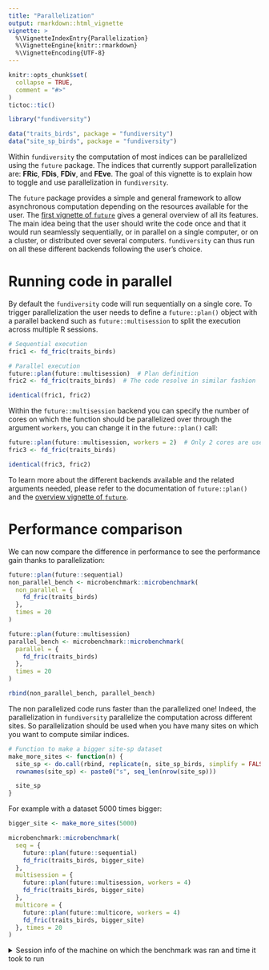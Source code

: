 ```yaml
---
title: "Parallelization"
output: rmarkdown::html_vignette
vignette: >
  %\VignetteIndexEntry{Parallelization}
  %\VignetteEngine{knitr::rmarkdown}
  %\VignetteEncoding{UTF-8}
---
```


<!-- 
# Pre-render with 
knitr::knit("vignettes/_parallel.Rmd", output = "vignettes/parallel.Rmd")
-->

```r
knitr::opts_chunk$set(
  collapse = TRUE,
  comment = "#>"
)
tictoc::tic()
```

```r
library("fundiversity")

data("traits_birds", package = "fundiversity")
data("site_sp_birds", package = "fundiversity")
```

Within `fundiversity` the computation of most indices can be parallelized using the `future` package. The indices that currently support parallelization are: **FRic**, **FDis**, **FDiv**, and **FEve**. The goal of this vignette is to explain how to toggle and use parallelization in `fundiversity`.

The `future` package provides a simple and general framework to allow asynchronous computation depending on the resources available for the user. The [first vignette of `future`](https://cran.r-project.org/web/packages/future/vignettes/future-1-overview.html) gives a general overview of all its features. The main idea being that the user should write the code once and that it would run seamlessly sequentially, or in parallel on a single computer, or on a cluster, or distributed over several computers. `fundiversity` can thus run on all these different backends following the user's choice.


# Running code in parallel

By default the `fundiversity` code will run sequentially on a single core. To trigger parallelization the user needs to define a `future::plan()` object with a parallel backend such as `future::multisession` to split the execution across multiple R sessions.

```r
# Sequential execution
fric1 <- fd_fric(traits_birds)

# Parallel execution
future::plan(future::multisession)  # Plan definition
fric2 <- fd_fric(traits_birds)  # The code resolve in similar fashion

identical(fric1, fric2)
```

Within the `future::multisession` backend you can specify the number of cores on which the function should be parallelized over through the argument `workers`, you can change it in the `future::plan()` call:

```r
future::plan(future::multisession, workers = 2)  # Only 2 cores are used
fric3 <- fd_fric(traits_birds)

identical(fric3, fric2)
```

To learn more about the different backends available and the related arguments needed, please refer to the documentation of `future::plan()` and the [overview vignette of `future`](https://cran.r-project.org/package=future).


# Performance comparison

We can now compare the difference in performance to see the performance gain thanks to parallelization:

```r
future::plan(future::sequential)
non_parallel_bench <- microbenchmark::microbenchmark(
  non_parallel = {
    fd_fric(traits_birds)
  },
  times = 20
)

future::plan(future::multisession)
parallel_bench <- microbenchmark::microbenchmark(
  parallel = {
    fd_fric(traits_birds)
  },
  times = 20
)

rbind(non_parallel_bench, parallel_bench)
```

The non parallelized code runs faster than the parallelized one! Indeed, the parallelization in `fundiversity` parallelize the computation across different sites. So parallelization should be used when you have many sites on which you want to compute similar indices.

```r
# Function to make a bigger site-sp dataset
make_more_sites <- function(n) {
  site_sp <- do.call(rbind, replicate(n, site_sp_birds, simplify = FALSE))
  rownames(site_sp) <- paste0("s", seq_len(nrow(site_sp)))

  site_sp
}
```

For example with a dataset 5000 times bigger:

```r
bigger_site <- make_more_sites(5000)

microbenchmark::microbenchmark(
  seq = { 
    future::plan(future::sequential) 
    fd_fric(traits_birds, bigger_site) 
  },
  multisession = { 
    future::plan(future::multisession, workers = 4)
    fd_fric(traits_birds, bigger_site) 
  },
  multicore = { 
    future::plan(future::multicore, workers = 4) 
    fd_fric(traits_birds, bigger_site) 
  }, times = 20
)
```

<details>
<summary>Session info of the machine on which the benchmark was ran and time it took to run</summary>

```r
tictoc::toc(func.toc = function(x, y, msg) tictoc::toc.outmsg(x, y, paste0(msg, " seconds needed to generate this document")))
sessioninfo::session_info()
```

</details>
